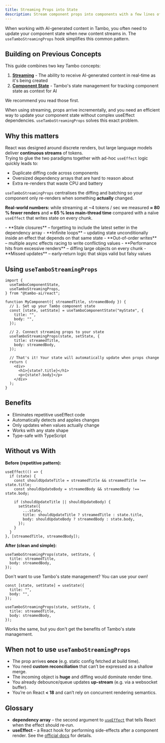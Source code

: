 ```yaml
---
title: Streaming Props into State
description: Stream component props into components with a few lines of code and no need for useEffect dependency hell.
---
```


When working with AI-generated content in Tambo, you often need to update your component state when new content streams in. The `useTamboStreamingProps` hook simplifies this common pattern.

## Building on Previous Concepts

This guide combines two key Tambo concepts:

1. **[Streaming](/docs/concepts/streaming)** - The ability to receive AI-generated content in real-time as it's being created
2. **[Component State](/docs/concepts/component-state)** - Tambo's state management for tracking component state as context for AI

We recommend you read those first.

When using streaming, props arrive incrementally, and you need an efficient way to update your component state without complex useEffect dependencies. `useTamboStreamingProps` solves this exact problem.

## Why this matters

React was designed around discrete renders, but large language models deliver **continuous streams** of tokens.  
Trying to glue the two paradigms together with ad-hoc `useEffect` logic quickly leads to:

- Duplicate diffing code across components
- Oversized dependency arrays that are hard to reason about
- Extra re-renders that waste CPU and battery

`useTamboStreamingProps` centralises the diffing and batching so your component only re-renders when something **actually** changed.  

**Real-world numbers:** while streaming at ~4 tokens / sec we measured **≈ 80 % fewer renders** and **≈ 65 % less main-thread time** compared with a naïve `useEffect` that writes state on every chunk.

<Callout type="warning" title="DIY foot-guns">
- **Stale closures** – forgetting to include the latest setter in the dependency array  
- **Infinite loops** – updating state unconditionally inside an effect that depends on that same state  
- **Out-of-order writes** – multiple async effects racing to write conflicting values  
- **Performance hits from excessive renders** – diffing large objects on every chunk  
- **Missed updates** – early‐return logic that skips valid but falsy values
</Callout>

## Using `useTamboStreamingProps`

```tsx
import {
  useTamboComponentState,
  useTamboStreamingProps,
} from "@tambo-ai/react";

function MyComponent({ streamedTitle, streamedBody }) {
  // 1. Set up your Tambo component state
  const [state, setState] = useTamboComponentState("myState", {
    title: "",
    body: "",
  });

  // 2. Connect streaming props to your state
  useTamboStreamingProps(state, setState, {
    title: streamedTitle,
    body: streamedBody,
  });

  // That's it! Your state will automatically update when props change
  return (
    <div>
      <h1>{state?.title}</h1>
      <p>{state?.body}</p>
    </div>
  );
}
```

## Benefits

- Eliminates repetitive useEffect code
- Automatically detects and applies changes
- Only updates when values actually change
- Works with any state shape
- Type-safe with TypeScript

## Without vs With

**Before (repetitive pattern):**

```tsx
useEffect(() => {
  if (state) {
    const shouldUpdateTitle = streamedTitle && streamedTitle !== state.title;
    const shouldUpdateBody = streamedBody && streamedBody !== state.body;

    if (shouldUpdateTitle || shouldUpdateBody) {
      setState({
        ...state,
        title: shouldUpdateTitle ? streamedTitle : state.title,
        body: shouldUpdateBody ? streamedBody : state.body,
      });
    }
  }
}, [streamedTitle, streamedBody]);
```

**After (clean and simple):**

```tsx
useTamboStreamingProps(state, setState, {
  title: streamedTitle,
  body: streamedBody,
});
```

Don't want to use Tambo's state management? You can use your own!

```tsx
const [state, setState] = useState({
  title: "",
  body: "",
});

useTamboStreamingProps(state, setState, {
  title: streamedTitle,
  body: streamedBody,
});
```

Works the same, but you don't get the benefits of Tambo's state management.

## When **not** to use `useTamboStreamingProps`

- The prop arrives **once** (e.g. static config fetched at build time).  
- You need **custom reconciliation** that can’t be expressed as a shallow merge.  
- The incoming object is **huge** and diffing would dominate render time.  
- You already debounce/queue updates **up-stream** (e.g. via a websocket buffer).  
- You’re on React **< 18** and can’t rely on concurrent rendering semantics.

## Glossary

- **dependency array** – the second argument to [`useEffect`](https://react.dev/reference/react/useEffect#dependencies) that tells React when the effect should re-run.  
- **useEffect** – a React hook for performing side-effects after a component render. See the [official docs](https://react.dev/reference/react/useEffect) for details.
